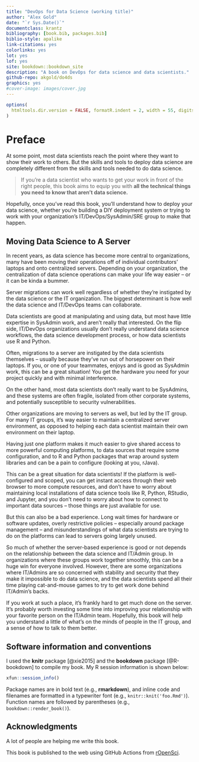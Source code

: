 ```yaml
--- 
title: "DevOps for Data Science (working title)"
author: "Alex Gold"
date: "`r Sys.Date()`"
documentclass: krantz
bibliography: [book.bib, packages.bib]
biblio-style: apalike
link-citations: yes
colorlinks: yes
lot: yes
lof: yes
site: bookdown::bookdown_site
description: "A book on DevOps for data science and data scientists."
github-repo: akgold/do4ds
graphics: yes
#cover-image: images/cover.jpg
---
```


```r
options(
  htmltools.dir.version = FALSE, formatR.indent = 2, width = 55, digits = 4
)
```

# Preface {-}

At some point, most data scientists reach the point where they want to show their work to others. But the skills and tools to deploy data science are  completely different from the skills and tools needed to do data science.

> If you're a data scientist who wants to get your work in front of the right people, this book aims to equip you with **all the technical things you need to know that aren't data science.**

Hopefully, once you've read this book, you'll understand how to deploy your data science, whether you're building a DIY deployment system or trying to work with your organization's IT/DevOps/SysAdmin/SRE group to make that happen.

## Moving Data Science to A Server

In recent years, as data science has become more central to organizations, many have been moving their operations off of individual contributors' laptops and onto centralized servers. Depending on your organization, the centralization of data science operations can make your life way easier – or it can be kinda a bummer.

Server migrations can work well regardless of whether they're instigated by the data science or the IT organization. The biggest determinant is how well the data science and IT/DevOps teams can collaborate.

Data scientists are good at manipulating and using data, but most have little expertise in SysAdmin work, and aren't really that interested. On the flip side, IT/DevOps organizations usually don't really understand data science workflows, the data science development process, or how data scientists use R and Python. 

Often, migrations to a server are instigated by the data scientists themselves – usually because they've run out of horsepower on their laptops. If you, or one of your teammates, enjoys and is good as SysAdmin work, this can be a great situation! You get the hardware you need for your project quickly and with minimal interference.

On the other hand, most data scientists don't really want to be SysAdmins, and these systems are often fragile, isolated from other corporate systems, and potentially susceptible to security vulnerabilities. 

Other organizations are moving to servers as well, but led by the IT group. For many IT groups, it's way easier to maintain a centralized server environment, as opposed to helping each data scientist maintain their own environment on their laptop.

Having just one platform makes it much easier to give shared access to more powerful computing platforms, to data sources that require some configuration, and to R and Python packages that wrap around system libraries and can be a pain to configure (looking at you, rJava).

This can be a great situation for data scientists! If the platform is well-configured and scoped, you can get instant access through their web browser to more compute resources, and don't have to worry about maintaining local installations of data science tools like R, Python, RStudio, and Jupyter, and you don't need to worry about how to connect to important data sources – those things are just available for use.

But this can also be a bad experience. Long wait times for hardware or software updates, overly restrictive policies – especially around package management – and misunderstandings of what data scientists are trying to do on the platforms can lead to servers going largely unused.

So much of whether the server-based experience is good or not depends on the relationship between the data science and IT/Admin group. In organizations where these groups work together smoothly, this can be a huge win for everyone involved. However, there are some organizations where IT/Admins are so concerned with stability and security that they make it impossible to do data science, and the data scientists spend all their time playing cat-and-mouse games to try to get work done behind IT/Admin's backs.

If you work at such a place, it's frankly hard to get much done on the server. It's probably worth investing some time into improving your relationship with your favorite person on the IT/Admin team. Hopefully, this book will help you understand a little of what's on the minds of people in the IT group, and a sense of how to talk to them better.

## Software information and conventions {-}

I used the **knitr**\index{knitr} package [@xie2015] and the **bookdown**\index{bookdown} package [@R-bookdown] to compile my book. My R session information is shown below:

```r
xfun::session_info()
```

Package names are in bold text (e.g., **rmarkdown**), and inline code and filenames are formatted in a typewriter font (e.g., `knitr::knit('foo.Rmd')`). Function names are followed by parentheses (e.g., `bookdown::render_book()`).

## Acknowledgments {-}

A lot of people are helping me write this book.

This book is published to the web using GitHub Actions from [rOpenSci](https://github.com/orchid00/actions_sandbox).
